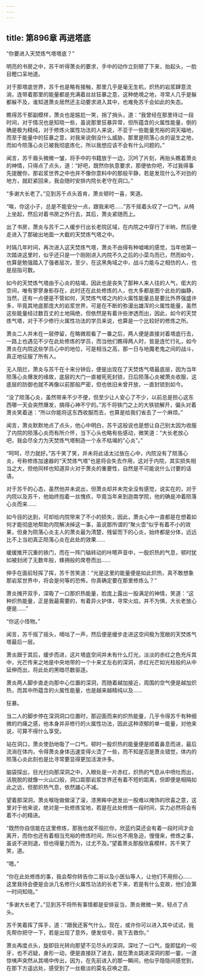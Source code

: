 ```yaml
---
---
---
```

title: 第896章 再进塔底
---



“你要进入天焚炼气塔塔底？”

明亮的书房之中，苏千听得萧炎的要求，手中的动作立刻顿了下来，抬起头，一脸目瞪口呆地道。

对于那塔底世界，苏千也是略有接触，那里几乎是毫无生机，炽热的岩浆肆意流淌，连带着那里的能量都是充满着丝丝狂暴之意，这种绝境之地，寻常人几乎是躲都躲不及，谁知道萧炎居然还主动要求进入其中，也难免苏千会如此的失态。

瞧得苏千那副模样，萧炎也是尴尬一笑，捎了捎头，道：“我曾经在那里待过一段时间，对于情况也是知晓一些，虽说那里狂暴异常，但所蕴含的火属性能量，倒的确是极为精纯，对于修炼火属性功法的人来说，不亚于一些能量充裕的洞天福地，而至于能量中的狂暴之意，对我来说倒没什么威胁，那里是陨落心炎的诞生之地，而如今陨落心炎已被我彻底炼化，所以我想应该不会有什么问题的。”

闻言，苏千眉头微微一皱，将手中的书籍放于一边，沉吟了片刻，再抬头瞧着萧炎的神情，只得点了点头，道：“好吧，既然你执意要求，那便依你吧，不过我得事先提醒你，那岩浆世界之中也并不像你意料中的那般平静，若是发现什么不对劲的地方，就赶紧回来，我会随时安排内院长老守在洞口。”

“多谢大长老了。”见到苏千点头首肯，萧炎顿时一喜，笑道。

“唉，你这小子，总是不能安分一点，跟我来吧……”苏千摇着头叹了一口气，从椅上坐起，然后对着书房之外行去，其后，萧炎紧随而上。

出了书房，萧炎与苏千二人缓步行出长老院区域，在内院之中穿行了半晌，然后便走进入了那破出地面一大截的天焚炼气塔之中。

时隔几年时间，再次进入这天焚炼气塔，萧炎不由得有种嘘唏的感觉，当年他第一次踏进这里时，似乎还只是一个刚刚进入内院不久之后的小菜鸟而已，然而如今，也算是勉强踏入了强者层次，至少，在这黑角域之中，战斗力能与之相仿的人，也是屈指可数。

如今的天焚炼气塔由于心炎的枯竭，因此也是丧失了那种人来人往的人气，偌大的空间，唯有寥寥身影存在，此时还在此处修炼的人，也大多都是图个此处的幽静，当然，还有一点便是不管如何，天焚炼气塔之内的火属性能量总是要比外界强盛许多，毕竟其地底那庞大的岩浆世界，可是在不断的弥漫出雄浑的火属性能量，虽然这些能量经过数百丈的土地隔绝，但依然是有着许些渗透而出，因此，如今的天焚炼气塔，对于不少修行火属性功法的学员来说，也算是一个比较好的修炼之所。

萧炎二人并未在一层停留，在略微观看了一番之后，两人便是直接对着塔底行去，一路上也遇见不少在此处修炼的学员，而当他们瞧得两人时，皆是连忙行礼，如今萧炎在内院这些学员心中的地位，可是相当之高，那一日与地魔老鬼之间的战斗，真正地征服了所有人。

无人阻拦，萧炎与苏千在十来分钟后，便是出现在了天焚炼气塔最底层，因为当年陨落心炎爆发的缘故，底层的大门一直被死死封锁，日后陨落心炎被萧炎收服，这底层的防御也就不再像以前那般严密，但也依旧未曾开放，一直封锁到如今。

“没了陨落心炎，虽然带来不少不便，但至少让人安心了不少，以前总是担心这东西哪一天会突然爆发，搞得心神不宁的。”苏千将铁门之上的大铁锁解开，偏头对着萧炎笑着迷：“所以你能将这东西收服而去，也算是给我们省去了一个麻烦。”

闻言，萧炎默默地点了点头，他心中明白，苏千这般说也是想让自己别太因为收服了内院的陨落心炎而有所介怀，当下心头也略有些感动，微笑道：“大长老放心吧，我会尽全力为天焚炼气塔制造一个永不枯竭的“心炎”。”

“呵呵，尽力就好。”苏千笑了笑，并未将此话太过放在心中，内院没有了陨落心炎，号称修炼加速器的“天焚炼气塔”也是将会失去作用，这对于内院，其实损失相当之大，但他同样也知道异火对于萧炎的重要性，自然是不可能说什么讨要的话语。

对于苏千的心态，虽然他并未说出，但萧炎却并未完全没有感觉，说实在的，对于内院以及苏千，他始终抱着一丝愧疚，毕竟当年来到迦南学院，他的确是冲着陨落心炎而来……

如今目的达到，可却给内院带来了不小的损失，因此，萧炎心中一直都是在想着如何才能彻底地帮助内院解决掉这一事，虽说那所谓的“聚火壶”似乎有着不小的效果，但身为陨落心炎主人的萧炎最为清楚，残留而下的心炎，始终都是分体，远远比不上当初真正陨落心炎在此处的效果……

缓缓推开沉重的铁门，而在一阵门轴转动的咔嚓声音中，一股炽热的气息，顿时犹如被封闭了无数年般，蜂拥般的席卷而出……

伸手在面前轻挥了挥，苏千苦笑道：“光是这里的能量便是如此炽热，真不敢想象那岩浆世界中，将会是何等的恐怖，你真确定要在那里修炼么？”

萧炎摊开双手，深吸了一口那炽热能量，脸庞上露出一股满足的神情，笑道：“这种炽热能量，正是我最需要的，有着异火护体，寻常火焰，并不为惧，大长老放心便是……”

“你这小怪物。”

闻言，苏千摇了摇头，嘀咕了一声，然后便是缓步走进这空间极为宽敞的天焚炼气塔最后一层。

萧炎跟于其后，缓步而进，这片塔底空间并未有什么灯光，淡淡的赤红之色充斥其中，光芒传来之地是中央地带的一个十来丈左右的深洞，赤红光芒如光柱般的从中延伸而出，将此处的黑暗尽数驱逐。

萧炎两人脚步直走向那中心位置的深洞，而随着越加接近，周围的空气便是越加炽热，而其中所蕴含的火属性能量，也是越来越精纯以及……

狂暴。

当二人的脚步停在深洞洞口位置时，那迎面而来的炽热能量，几乎令得苏千有种细微的灼痛之感，他本身并非修行的火属性功法，因此这种浓郁的单一能量，对他来说，可算不得什么享受。

站在洞口，萧炎使劲地吸了一口气，顿时一股炽热的能量便是顺着鼻息而进，最后流淌在体内，令得萧炎身体迅速变得火烫了一些，而不知是否是萧炎错觉，体内的陨落心炎此刻也是比寻常要显得更加活泼许多。

脑袋探出，目光扫向那深洞之中，入眼处是一片赤红，炽热的气息从中喷吐而出，活脱脱的就像一火山口般，洞口距那岩浆世界还有着不短的距离，但即便是相隔如此之远，但那炽热气息，依然雄心不减。

望着那深洞，萧炎喉咙做做滚了滚，漆黑眸中迸发出一股难以掩饰的欣喜之意，这里对于他来说，绝对是一处修炼宝地，若是在此处修炼一段时间，实力必然将会有着不小的精进。

“既然你自信能在这里修炼，那我也就不阻拦你，欣蓝约莫还会有着一段时间才会离开，而你也还有着相当充裕的修炼时间，所以也不用急迫，慢慢来，修炼之事，虽说不进则退，但也得量力而为，过尤不及。”望着萧炎那股欣喜模样，苏千笑了笑，道。

“嗯。”

“你在此处修炼的事，我会帮你转告你二哥以及小医仙等人，让他们不用担心……这里我待会便是会派几名修行火属性功法的长老下来，若是有什么变故，他们会第一时间知晓。”

“多谢大长老了。”见到苏干将所有事情都是安排妥当，萧炎微微一笑，轻点了点头。

苏千笑着挥了挥手，道：“跟我还客气什么，现在，或许你可以进入其中试试，我先帮你把守一下，若是出现了意外，便发信号，我下去救你。”

萧炎再度点头，旋即目光转向那望不见尽头的深洞，深吐了一口气，旋即猛的一咬牙，也不迟疑，身形一动，便是直接跃了进去，就在萧炎跳进深洞的那一霎，一道惊咦声突然从其嘀中传出，因为，在先前进入的那一瞬间，他似乎隐隐间感觉到，在那下方遥远处，感受到了一丝极淡的莫名召唤之意。